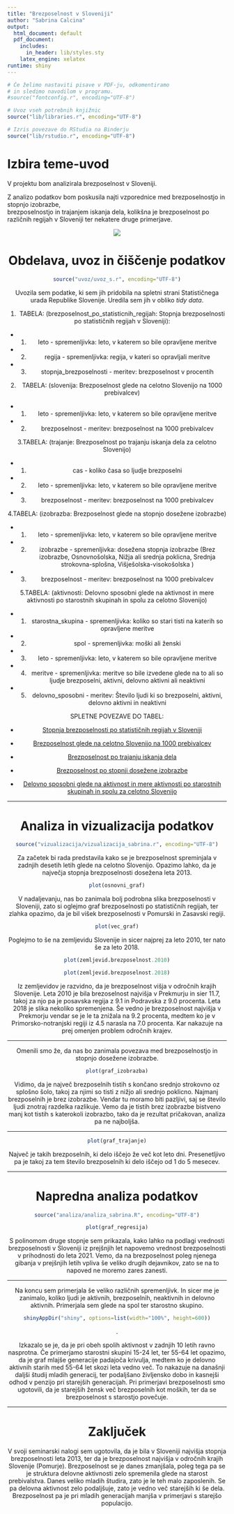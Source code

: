 ```yaml
---
title: "Brezposelnost v Sloveniji"
author: "Sabrina Calcina"
output:
  html_document: default
  pdf_document:
    includes:
      in_header: lib/styles.sty
    latex_engine: xelatex
runtime: shiny
---
```


```r
# Če želimo nastaviti pisave v PDF-ju, odkomentiramo
# in sledimo navodilom v programu.
#source("fontconfig.r", encoding="UTF-8")

# Uvoz vseh potrebnih knjižnic
source("lib/libraries.r", encoding="UTF-8")
```

```r
# Izris povezave do RStudia na Binderju
source("lib/rstudio.r", encoding="UTF-8")
```

# Izbira teme-uvod

V projektu bom analizirala brezposelnost v Sloveniji.

Z analizo podatkov bom poskusila najti vzporednice med 
brezposelnostjo in stopnjo izobrazbe,  
brezposelnostjo in trajanjem iskanja dela, 
kolikšna je brezposelnost po različnih regijah v Sloveniji 
ter nekatere druge primerjave.


<center>
![](slike/slika.jpg)

# Obdelava, uvoz in čiščenje podatkov

```r
source("uvoz/uvoz_s.r", encoding="UTF-8")
```

Uvozila sem podatke, ki sem jih pridobila na spletni strani Statističnega urada Republike Slovenije.
Uredila sem jih v obliko *tidy data*.


 1. TABELA: (brezposelnost_po_statisticnih_regijah: Stopnja brezposelnosti po statističnih regijah v Sloveniji):

- 1.  leto - spremenljivka: leto, v katerem so bile opravljene meritve
- 2.  regija - spremenljivka: regija, v kateri so opravljali meritve
- 3.  stopnja_brezposelnosti - meritev: brezposelnost v procentih

 2. TABELA: (slovenija: Brezposelnost glede na celotno Slovenijo na 1000 prebivalcev)

- 1.  leto - spremenljivka: leto, v katerem so bile opravljene meritve
- 2.  brezposelnost - meritev: brezposelnost na 1000 prebivalcev

 3.TABELA: (trajanje: Brezposelnost po trajanju iskanja dela za celotno Slovenijo)

- 1.  cas - koliko časa so ljudje brezposelni
- 2.  leto - spremenljivka: leto, v katerem so bile opravljene meritve
- 3.  brezposelnost - meritev: brezposelnost na 1000 prebivalcev

 4.TABELA: (izobrazba: Brezposelnost glede na stopnjo dosežene izobrazbe)

- 1.  leto - spremenljivka: leto, v katerem so bile opravljene meritve
- 2.  izobrazbe - spremenljivka: dosežena stopnja izobrazbe (Brez izobrazbe, Osnovnošolska, Nižja ali srednja poklicna, Srednja strokovna-splošna, Višješolska-visokošolska	)
- 3.  brezposelnost - meritev: brezposelnost na 1000 prebivalcev

 5.TABELA: (aktivnosti: Delovno sposobni glede na aktivnost in mere aktivnosti po starostnih skupinah in spolu za celotno Slovenijo)

- 1.  starostna_skupina - spremenljivka: koliko so stari tisti na katerih so opravljene meritve
- 2.  spol - spremenljivka: moški ali ženski
- 3.  leto - spremenljivka: leto, v katerem so bile opravljene meritve
- 4.  meritve - spremenljivka: meritve so bile izvedene glede na to ali so ljudje brezposelni, aktivni, delovno aktivni ali neaktivni
- 5.  delovno_sposobni - meritev: Število ljudi ki so brezposelni, aktivni, delovno aktivni in neaktivni


SPLETNE POVEZAVE DO TABEL:

- [Stopnja brezposelnosti po statističnih regijah v Sloveniji](<https://pxweb.stat.si/SiStatDb/pxweb/sl/10_Dem_soc/10_Dem_soc__07_trg_dela__02_07008_akt_preb_po_anketi__02_07621_akt_preb_ADS_letno/0762115S.px/>)

- [Brezposelnost glede na celotno Slovenijo na 1000 prebivalcev](<https://pxweb.stat.si/SiStatDb/pxweb/sl/10_Dem_soc/10_Dem_soc__07_trg_dela__02_07008_akt_preb_po_anketi__02_07621_akt_preb_ADS_letno/0762103S.px/table/tableViewLayout2/>)

- [Brezposelnost po trajanju iskanja dela](<https://pxweb.stat.si/SiStatDb/pxweb/sl/10_Dem_soc/10_Dem_soc__07_trg_dela__02_07008_akt_preb_po_anketi__02_07621_akt_preb_ADS_letno/0762111S.px/>)

- [Brezposelnost po stopnji dosežene izobrazbe](<https://pxweb.stat.si/SiStatDb/pxweb/sl/10_Dem_soc/10_Dem_soc__07_trg_dela__02_07008_akt_preb_po_anketi__02_07621_akt_preb_ADS_letno/0762112S.px/>)

- [Delovno sposobni glede na aktivnost in mere aktivnosti po starostnih skupinah in spolu za celotno Slovenijo](<https://pxweb.stat.si/SiStatDb/pxweb/sl/10_Dem_soc/10_Dem_soc__07_trg_dela__02_07008_akt_preb_po_anketi__01_07620_akt_preb_ADS_cetrt/0762003S.px/>)



***

# Analiza in vizualizacija podatkov


```r
source("vizualizacija/vizualizacija_sabrina.r", encoding="UTF-8")
```

Za začetek bi rada predstavila kako se je brezposelnost spreminjala v zadnjih desetih letih glede na celotno Slovenijo. Opazimo lahko, da je največja stopnja brezposelnosti dosežena leta 2013.

```r
plot(osnovni_graf)
```

V nadaljevanju, nas bo zanimala bolj podrobna slika brezposelnosti v Sloveniji, zato si oglejmo graf brezposelnosti po statističnih regijah, ter zlahka opazimo, da je bil višek brezposelnosti v Pomurski in Zasavski regiji.


```r
plot(vec_graf)
```


Poglejmo to še na zemljevidu Slovenije in sicer najprej za leto 2010, ter nato še za leto 2018.

```r
plot(zemljevid.brezposelnost.2010)
```

```r
plot(zemljevid.brezposelnost.2018)
```

Iz zemljevidov je razvidno, da je brezposelnost višja v odročnih krajih Slovenije. Leta 2010 je bila brezoselnost najvišja v Prekmurju in sier 11.7, takoj za njo pa je posavska regija z 9.1 in Podravska z 9.0 procenta.
Leta 2018 je slika nekoliko spremenjena. Še vedno je brezposelnost najvišja v Prekmorju vendar se je le ta znižala na 9.2 procenta, medtem ko je v Primorsko-notranjski regiji iz 4.5 narasla na 7.0 procenta. Kar nakazuje na prej omenjen problem odročnih krajev. 


***
Omenili smo že, da nas bo zanimala povezava med brezposelnostjo in stopnjo dosežene izobrazbe.

```r
plot(graf_izobrazba)
```

Vidimo, da je največ brezposelnih tistih s končano srednjo strokovno oz splošno šolo, takoj za njimi so tisti z nižjo ali srednjo poklicno. Najmanj brezposelnih je brez izobrazbe. Vendar tu moramo biti pazljivi, saj se število ljudi znotraj razdelka razlikuje. Vemo da je tistih brez izobrazbe bistveno manj kot tistih s katerokoli izobrazbo, tako da je rezultat pričakovan, analiza pa ne najboljša. 

***


```r
plot(graf_trajanje)
```

Največ je takih brezposelnih, ki delo iščejo že več kot leto dni. Presenetljivo pa je takoj za tem število brezposelnih ki delo iščejo od 1 do 5 mesecev.


***
# Napredna analiza podatkov

```r
source("analiza/analiza_sabrina.R", encoding="UTF-8")
```


```r
plot(graf_regresija)
```

S polinomom druge stopnje sem prikazala, kako lahko na podlagi vrednosti brezposelnosti v Sloveniji iz prejšnjih let napovemo vrednost brezposelnosti v prihodnosti do leta 2021. Vemo, da na brezposelnost poleg njenega gibanja v prejšnjih letih vpliva še veliko drugih dejavnikov, zato se na to napoved ne moremo zares zanesti.



***

Na koncu sem primerjala še veliko različnih spremenljivk. In sicer me je zanimalo, koliko ljudi je aktivnih, brezposelnih, neaktivnih in delovno aktivnih. Primerjala sem glede na spol ter starostno skupino. 

```r
shinyAppDir("shiny", options=list(width="100%", height=600))
```


.


Izkazalo se je, da je pri obeh spolih aktivnost v zadnjih 10 letih ravno nasprotna. Če primerjamo starostni skupini 15-24 let, ter 55-64 let opazimo, da je graf mlajše generacije padajoča krivulja, medtem ko je delovno aktivnih starih med 55-64 let skozi leta vedno več. To nakazuje na današnji daljši študij mladih generacij, ter podaljšano življensko dobo in kasnejši odhod v penzijo pri starejših generacijah.
Pri primerjavi brezposelnosti smo ugotovili, da je starejših žensk več brezposelnih kot moških, ter da se brezposelnost s starostjo povečuje.


***
# Zaključek
V svoji seminarski nalogi sem ugotovila, da je bila v Sloveniji najvišja stopnja brezposelnosti leta 2013, ter da je brezposelnost najvišja v odročnih krajih Slovenije (Pomurje).
Brezposelnost se je danes zmanjšala, poleg tega pa se je struktura delovne aktivnosti zelo spremenila glede na starost prebivalstva. Danes veliko mladih študira, zato je le teh malo zaposlenih. Se pa delovna aktivnost zelo podaljšuje, zato je vedno več starejših ki še dela. Brezposelnost pa je pri mladih generacijah manjša v primerjavi s starejšo populacijo. 


